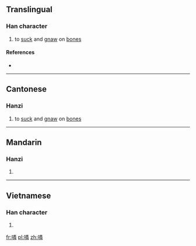 ==Translingual==

===Han character===
{{Han char|rn=30|rad=口|as=12|sn=15|four=|canj=口火木手 (RFDQ)|ids=⿰[[口]][[粦]]}}

# {{context|Cantonese}} to [[suck]] and [[gnaw]] on [[bone]]s

====References====
* {{Han ref|kx=0209.140|dkj=04322|hdz=10686.040|uh=5652|ud=22098}}

----

==Cantonese==

===Hanzi===
{{yue-hanzi|jyut=[[leon1]]|y=leun1}}

# to [[suck]] and [[gnaw]] on [[bone]]s

----

==Mandarin==

===Hanzi===
{{cmn-hanzi|pin=[[lián]] ([[lian2]])|wg=lien<sup>2</sup>}}

# {{defn|lang=cmn|sort=口12}}

----

==Vietnamese==

===Han character===
{{vi-hantu|[[rên]]|rs=口12}}

# {{defn|lang=vi|sort=口12}}

[[fr:噒]]
[[pl:噒]]
[[zh:噒]]